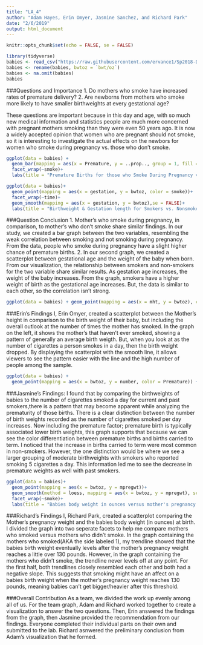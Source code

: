 ```yaml
---
title: "LA_4"
author: "Adam Hayes, Erin Omyer, Jasmine Sanchez, and Richard Park"
date: "2/6/2019"
output: html_document
---
```


```r
knitr::opts_chunk$set(echo = FALSE, se = FALSE)
```

```r
library(tidyverse)
babies <- read_csv("https://raw.githubusercontent.com/ervance1/Sp2018-Data-Science-repo/master/babies2a.dat")
babies <- rename(babies, bwtoz = `bwt/oz`)
babies <- na.omit(babies)
babies
```

###Questions and Importance
1. Do mothers who smoke have increased rates of premature delivery?
2. Are newborns from mothers who smoke more likely to have smaller birthweights at every gestational age?

These questions are important because in this day and age, with so much new medical information and statistics people are much more concerned with pregnant mothers smoking than they were even 50 years ago.  It is now a widely accepted opinion that women who are pregnant should not smoke, so it is interesting to investigate the actual effects on the newbors for women who smoke during pregnancy vs. those who don't smoke.


```r
ggplot(data = babies) +
  geom_bar(mapping = aes(x = Premature, y = ..prop.., group = 1, fill = smoke))+
  facet_wrap(~smoke)+
  labs(title = "Premature Births for those who Smoke During Pregnancy vs. Those Who Don't")

ggplot(data = babies)+
  geom_point(mapping = aes(x = gestation, y = bwtoz, color = smoke))+
  facet_wrap(~time)+
  geom_smooth(mapping = aes(x = gestation, y = bwtoz),se = FALSE)+
  labs(title = "Birthweight & Gestation length for Smokers vs. Nonsmokers")
```
###Question Conclusion
1. Mother's who smoke during pregnancy, in comparison, to mother's who don't smoke share similar findings. In our study, we created a bar graph between the two variables, resembling the weak correlation between smoking and not smoking during pregnancy. From the data, people who smoke during pregnancy have a slight higher chance of premature births. 
2. In our second graph, we created a scatterplot between gestational age and the weight of the baby when born. From our visualization, the relationship between smokers and non-smokers for the two variable share similar results. As gestation age increases, the weight of the baby increases. From the graph, smokers have a higher weight of birth as the gestational age increases. But, the data is similar to each other, so the correlation isn't strong. 
```r
ggplot(data = babies) + geom_point(mapping = aes(x = mht, y = bwtoz), color = "blue", position = "jitter") + geom_smooth(mapping = aes(x = mht, y = bwtoz), color = "pink") + facet_wrap(~ time) + labs(title = "Mother's Height compared with Birthweight of Their Baby")
```

###Erin's Findings
I, Erin Omyer, created a scatterplot between the Mother's height in comparison to the birth weight of their baby, but including the overall outlook at the number of times the mother has smoked. In the graph on the left, it shows the mother's that haven't ever smoked, showing a pattern of generally an average birth weigth. But, when you look at as the number of cigarettes a person smokes in a day, then the birth weight dropped. By displaying the scatterplot with the smooth line, it allows viewers to see the pattern easier with the line and the high number of people among the sample.

```r
ggplot(data = babies) +
  geom_point(mapping = aes(x = bwtoz, y = number, color = Premature)) + labs(title = "Birthweight compared with # of Cigarettes Smoked by Mother")

```

###Jasmine's Findings:
I found that by comparing the birthweights of babies to the number of cigarettes smoked a day for current and past smokers,there is a pattern that may become apparent while analyzing the prematurity of those births. There is a clear distinction between the number of birth weights recorded as the number of cigarettes smoked per day increases. Now including the premature factor; premature birth is typically associated lower birth weights, this graph supports that because we can see the color differentiation between premature births and births carried to term. I noticed that the increase in births carried to term were most common in non-smokers. However, the one distinction would be where we see a larger grouping of moderate birthweights with smokers who reported smoking 5 cigarettes a day. This information led me to see the decrease in premature weights as well with past smokers.

```r
ggplot(data = babies)+
  geom_point(mapping = aes(x = bwtoz, y = mpregwt))+
  geom_smooth(method = loess, mapping = aes(x = bwtoz, y = mpregwt), se = FALSE)+
  facet_wrap(~smoke)+
  labs(title = "Babies body weight in ounces versus mother's pregnancy weight")
```

###Richard's Findings
I, Richard Park, created a scatterplot comparing the Mother's pregnancy weight and the babies body weight (in ounces) at birth. I divided the graph into two seperate facets to help me compare mothers who smoked versus mothers who didn't smoke. In the graph containing the mothers who smoked(AKA the side labeled 1), my trendline showed that the babies birth weight eventually levels after the mother's pregnancy weight reaches a little over 130 pounds. However, in the graph containing the mothers who didn't smoke, the trendline never levels off at any point. For the first half, both trendlines closely resembled each other and both had a negative slope. This suggests that smoking might have an affect on a babies birth weight when the mother's pregnancy weight reaches 130 pounds, meaning babies can't get bigger/heavier after this threshold.

###Overall Contribution
As a team, we divided the work up evenly among all of us. For the team graph, Adam and Richard worked together to create a visualization to answer the two questions. Then, Erin answered the findings from the graph, then Jasmine provided the recommendation from our findings. Everyone completed their individual parts on their own and submitted to the lab. Richard asnwered the preliminary conclusion from Adam's visualization that he formed. 